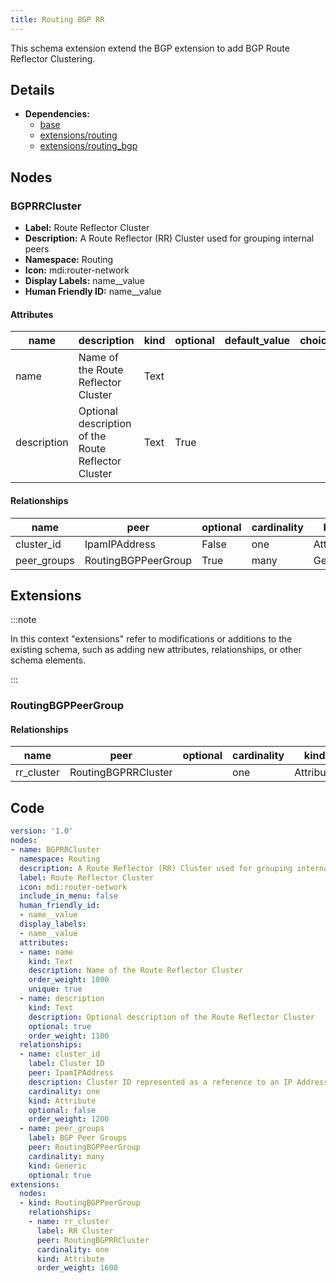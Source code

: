 ```yaml
---
title: Routing BGP RR
---
```


This schema extension extend the BGP extension to add BGP Route Reflector Clustering.

## Details

- **Dependencies:**
  - [base](dcim)
  - [extensions/routing](routing)
  - [extensions/routing_bgp](routing_bgp)

## Nodes

### BGPRRCluster

- **Label:** Route Reflector Cluster
- **Description:** A Route Reflector (RR) Cluster used for grouping internal peers
- **Namespace:** Routing
- **Icon:** mdi:router-network
- **Display Labels:** name__value
- **Human Friendly ID:** name__value

#### Attributes

| name | description | kind | optional | default_value | choices |
| ---- | ----------- | ---- | -------- | ------------- | ------- |
| name | Name of the Route Reflector Cluster | Text |  |  |  |
| description | Optional description of the Route Reflector Cluster | Text | True |  |  |

#### Relationships

| name | peer | optional | cardinality | kind |
| ---- | ---- | -------- | ----------- | ---- |
| cluster_id | IpamIPAddress | False | one | Attribute |
| peer_groups | RoutingBGPPeerGroup | True | many | Generic |

## Extensions

:::note

In this context "extensions" refer to modifications or additions to the existing schema, such as adding new attributes, relationships, or other schema elements.

:::

### RoutingBGPPeerGroup

#### Relationships

| name | peer | optional | cardinality | kind |
| ---- | ---- | -------- | ----------- | ---- |
| rr_cluster | RoutingBGPRRCluster |  | one | Attribute |


## Code

```yaml
version: '1.0'
nodes:
- name: BGPRRCluster
  namespace: Routing
  description: A Route Reflector (RR) Cluster used for grouping internal peers
  label: Route Reflector Cluster
  icon: mdi:router-network
  include_in_menu: false
  human_friendly_id:
  - name__value
  display_labels:
  - name__value
  attributes:
  - name: name
    kind: Text
    description: Name of the Route Reflector Cluster
    order_weight: 1000
    unique: true
  - name: description
    kind: Text
    description: Optional description of the Route Reflector Cluster
    optional: true
    order_weight: 1100
  relationships:
  - name: cluster_id
    label: Cluster ID
    peer: IpamIPAddress
    description: Cluster ID represented as a reference to an IP Address
    cardinality: one
    kind: Attribute
    optional: false
    order_weight: 1200
  - name: peer_groups
    label: BGP Peer Groups
    peer: RoutingBGPPeerGroup
    cardinality: many
    kind: Generic
    optional: true
extensions:
  nodes:
  - kind: RoutingBGPPeerGroup
    relationships:
    - name: rr_cluster
      label: RR Cluster
      peer: RoutingBGPRRCluster
      cardinality: one
      kind: Attribute
      order_weight: 1600

```